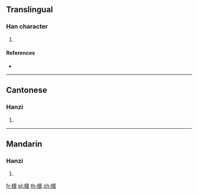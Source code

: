{{character info/new}}
==Translingual==

===Han character===
{{Han char|rn=75|rad=木|as=10|sn=14|four=41961|canj=DMCA,DMIA|ids=⿰木晋}}

# {{defn|Han|sort=木10}}

====References====
* {{Han ref|kx=0543.090|dkj=15231|dj=0930.390|hdz=21263.090|uh=6997|ud=27031|bh=E25D|bd=57949}}

----

==Cantonese==

===Hanzi===
{{yue-hanzi|jyut=[[zin3]]|y=jin3}}

# {{defn|lang=yue|sort=木10}}

----

==Mandarin==

===Hanzi===
{{cmn-hanzi|pin=[[jiàn]] ([[jian4]])|wg=chien<sup>4</sup>}}

# {{defn|lang=cmn|sort=木10}}

[[fr:榗]]
[[pl:榗]]
[[th:榗]]
[[zh:榗]]
